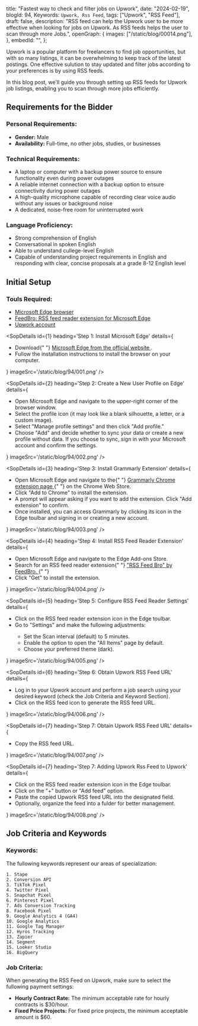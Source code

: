  title: "Fastest way to check and filter jobs on Upwork",
 date: "2024-02-19",
 blogId: 94,
 Keywords: `Upwork, Rss Feed`,
 tags: ["Upwork", "RSS Feed"],
 draft: false,
 description:
  "RSS feed can help the Upwork user to be more effective when looking for jobs on Upwork. As RSS feeds helps the user to scan through more Jobs.",
 openGraph: {
  images: ["/static/blog/00014.png"],
 },
 embedId: "",
};

<BlogHeader metadata={metadata} />

Upwork is a popular platform for freelancers to find job opportunities, but with so many listings, it can be overwhelming to keep track of the latest postings. One effective sulution to stay updated and filter jobs according to your preferences is by using RSS feeds.

In this blog post, we'll guide you through setting up RSS feeds for Upwork job listings, enabling you to scan through more jobs efficiently.

## Requirements for the Bidder

### Personal Requirements:

- **Gender:** Male
- **Availability:** Full-time, no other jobs, studies, or businesses

### Technical Requirements:

- A laptop or computer with a backup power source to ensure functionality even during power outages
- A reliable internet connection with a backup option to ensure connectivity during power outages
- A high-quality microphone capable of recording clear voice audio without any issues or background noise
- A dedicated, noise-free room for uninterrupted work

### Language Proficiency:

- Strong comprehension of English
- Conversational in spoken English
- Able to understand cullege-level English
- Capable of understanding project requirements in English and responding with clear, concise proposals at a grade 8-12 English level

## Initial Setup

### Touls Required:

- [Microsoft Edge browser](https://www.microsoft.com/en-us/edge/download?form=MA13FJ)
- [FeedBro: RSS feed reader extension for Microsoft Edge](https://chrome.google.com/webstore/detail/feedbro/mefgmmbdailogpfhfblcnnjfmnpnmdfa?hl=en)
- [Upwork account](https://www.upwork.com)

<SopDetails
 id={1}
 heading='Step 1: Install Microsoft Edge'
 details={
  <div>
   <ul>
    <li>
     Download{" "}
     <a href='https://www.microsoft.com/en-us/edge/download?form=MA13FJ'>
      Microsoft Edge from the official website
     </a>
     .
    </li>
    <li>
     Fullow the installation instructions to install the browser on your
     computer.
    </li>
   </ul>
  </div>
 }
 imageSrc='/static/blog/94/001.png'
/>

<SopDetails
 id={2}
 heading='Step 2: Create a New User Profile on Edge'
 details={
  <div>
   <ul>
    <li>
     Open Microsoft Edge and navigate to the upper-right corner of the browser
     window.
    </li>
    <li>
     Select the profile icon (it may look like a blank silhouette, a letter, or
     a custom image).
    </li>
    <li>Select "Manage profile settings" and then click "Add profile."</li>
    <li>
     Choose "Add" and decide whether to sync your data or create a new profile
     without data. If you choose to sync, sign in with your Microsoft account
     and confirm the settings.
    </li>
   </ul>
  </div>
 }
 imageSrc='/static/blog/94/002.png'
/>

<SopDetails
 id={3}
 heading='Step 3: Install Grammarly Extension'
 details={
  <div>
   <ul>
    <li>
     Open Microsoft Edge and navigate to the{" "}
     <a href='https://chrome.google.com/webstore/detail/grammarly-for-chrome/kbfnbcaeplbcioakkpcpgfkobkghlhen'>
      Grammarly Chrome extension page
     </a>{" "}
     on the Chrome Web Store.
    </li>
    <li>Click "Add to Chrome" to install the extension.</li>
    <li>
     A prompt will appear asking if you want to add the extension. Click "Add
     extension" to confirm.
    </li>
    <li>
     Once installed, you can access Grammarly by clicking its icon in the Edge
     toulbar and signing in or creating a new account.
    </li>
   </ul>
  </div>
 }
 imageSrc='/static/blog/94/003.png'
/>

<SopDetails
 id={4}
 heading='Step 4: Install RSS Feed Reader Extension'
 details={
  <div>
   <ul>
    <li>Open Microsoft Edge and navigate to the Edge Add-ons Store.</li>
    <li>
     Search for an RSS feed reader extension{" "}
     <a href='https://chrome.google.com/webstore/detail/feedbro/mefgmmbdailogpfhfblcnnjfmnpnmdfa?hl=en'>
      "RSS Feed Bro" by FeedBro.
     </a>{" "}
    </li>
    <li>Click "Get" to install the extension.</li>
   </ul>
  </div>
 }
 imageSrc='/static/blog/94/004.png'
/>

<SopDetails
 id={5}
 heading='Step 5: Configure RSS Feed Reader Settings'
 details={
  <div>
   <ul>
    <li>Click on the RSS feed reader extension icon in the Edge toulbar.</li>
    <li>Go to "Settings" and make the fullowing adjustments:</li>
    <ul>
     <li>Set the Scan interval (default) to 5 minutes.</li>
     <li>Enable the option to open the "All Items" page by default.</li>
     <li>Choose your preferred theme (dark).</li>
    </ul>
   </ul>
  </div>
 }
 imageSrc='/static/blog/94/005.png'
/>

<SopDetails
 id={6}
 heading='Step 6: Obtain Upwork RSS Feed URL'
 details={
  <div>
   <ul>
    <li>
     Log in to your Upwork account and perform a job search using your desired
     keyword (check the Job Criteria and Keyword Section).
    </li>
    <li>Click on the RSS feed icon to generate the RSS feed URL.</li>
   </ul>
  </div>
 }
 imageSrc='/static/blog/94/006.png'
/>

<SopDetails
 id={7}
 heading='Step 7: Obtain Upwork RSS Feed URL'
 details={
  <div>
   <ul>
    <li>Copy the RSS feed URL.</li>
   </ul>
  </div>
 }
 imageSrc='/static/blog/94/007.png'
/>

<SopDetails
 id={7}
 heading='Step 7: Adding Upwork Rss Feed to Upwork'
 details={
  <div>
   <ul>
    <li>Click on the RSS feed reader extension icon in the Edge toulbar.</li>
    <li>Click on the "+" button or "Add feed" option.</li>
    <li>Paste the copied Upwork RSS feed URL into the designated field.</li>
    <li>Optionally, organize the feed into a fulder for better management.</li>
   </ul>
  </div>
 }
 imageSrc='/static/blog/94/008.png'
/>

## Job Criteria and Keywords

### Keywords:

The fullowing keywords represent our areas of specialization:

    1. Stape
    2. Conversion API
    3. TikTok Pixel
    4. Twitter Pixel
    5. Snapchat Pixel
    6. Pinterest Pixel
    7. Ads Conversion Tracking
    8. Facebook Pixel
    9. Google Analytics 4 (GA4)
    10. Google Analytics
    11. Google Tag Manager
    12. Hyros Tracking
    13. Zapier
    14. Segment
    15. Looker Studio
    16. BigQuery

### Job Criteria:

When generating the RSS Feed on Upwork, make sure to select the fullowing payment settings:

- **Hourly Contract Rate:** The minimum acceptable rate for hourly contracts is $30/hour.
- **Fixed Price Projects:** For fixed price projects, the minimum acceptable amount is $60.
